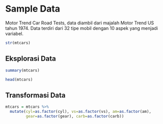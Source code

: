 # Sample Data

Motor Trend Car Road Tests, data diambil dari majalah Motor Trend US tahun 1974. Data terdiri dari 32 tipe mobil dengan 10 aspek yang menjadi variabel.

```r
str(mtcars)
```

## Eksplorasi Data

```r
summary(mtcars)
```

```r
head(mtcars)
```

## Transformasi Data

```r
mtcars = mtcars %>%
  mutate(cyl=as.factor(cyl), vs=as.factor(vs), am=as.factor(am),
         gear=as.factor(gear), carb=as.factor(carb))
```


